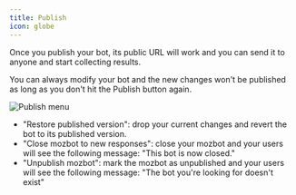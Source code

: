```yaml
---
title: Publish
icon: globe
---
```


Once you publish your bot, its public URL will work and you can send it to anyone and start collecting results.

You can always modify your bot and the new changes won't be published as long as you don't hit the Publish button again.

<Frame>
  <img src="/images/publish.png" alt="Publish menu" />
</Frame>

- "Restore published version": drop your current changes and revert the bot to its published version.
- "Close mozbot to new responses": close your mozbot and your users will see the following message: "This bot is now closed."
- "Unpublish mozbot": mark the mozbot as unpublished and your users will see the following message: "The bot you're looking for doesn't exist"

